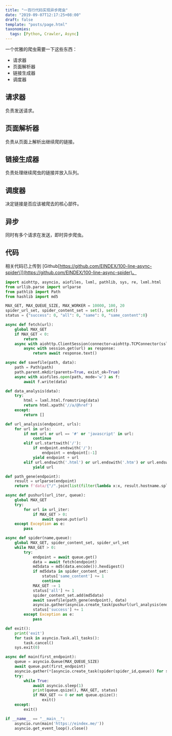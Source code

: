 ```yaml
---
title: "一百行代码实现异步爬虫"
date: "2019-09-07T12:17:25+08:00"
draft: false
template: "posts/page.html"
taxonomies:
  tags: [Python, Crawler, Async]
---
```


一个优雅的爬虫需要一下这些东西：

- 请求器
- 页面解析器
- 链接生成器
- 调度器

<more />

## 请求器

负责发送请求。

## 页面解析器

负责从页面上解析出继续爬的链接。

## 链接生成器

负责处理继续爬虫的链接并放入队列。

## 调度器

决定链接是否应该被爬去的核心部件。

## 异步

同时有多个请求在发送，即时异步爬虫。

## 代码

相关代码已上传到 [Github\[https://github.com/EINDEX/100-line-async-spider\]](https://github.com/EINDEX/100-line-async-spider)。

```python
import aiohttp, asyncio, aiofiles, lxml, pathlib, sys, re, lxml.html
from urllib.parse import urlparse
from pathlib import Path
from hashlib import md5

MAX_GET, MAX_QUEUE_SIZE, MAX_WORKER = 10000, 100, 20
spider_url_set, spider_content_set = set(), set()
status = {"success": 0, "all": 0, "same": 0, "same_content":0}

async def fetch(url):
    global MAX_GET
    if MAX_GET < 0:
        return
    async with aiohttp.ClientSession(connector=aiohttp.TCPConnector(ssl=False), timeout=aiohttp.ClientTimeout(total=1)) as session:
        async with session.get(url) as response:
            return await response.text()

async def savefile(path, data):
    path = Path(path)
    path.parent.mkdir(parents=True, exist_ok=True)
    async with aiofiles.open(path, mode='w') as f:
        await f.write(data)

def data_analysis(data):
    try:
        html = lxml.html.fromstring(data)
        return html.xpath('//a/@href')
    except:
        return []

def url_analysis(endpoint, urls):
    for url in urls:
        if not url or url == '#' or 'javascript' in url:
            continue
        elif url.startswith('/'):
            if endpoint.endswith('/'):
                endpoint = endpoint[:-1]
            yield endpoint + url
        elif url.endswith('.html') or url.endswith('.htm') or url.endswith('.shtml') or url.endswith('/') or '?' in url:
            yield url

def path_gene(endpoint):
    result = urlparse(endpoint)
    return f'data/{"/".join(list(filter(lambda x:x, result.hostname.split(".")))[::-1])}{result.path+"/index.html" if result.path!="/" else "/index.html"}{result.query.replace("/","")}'

async def pushurl(url_iter, queue):
    global MAX_GET
    try:
        for url in url_iter:
            if MAX_GET > 0:
                await queue.put(url)
    except Exception as e:
        pass

async def spider(name,queue):
    global MAX_GET, spider_content_set, spider_url_set
    while MAX_GET > 0:
        try:
            endpoint = await queue.get()
            data = await fetch(endpoint)
            md5data = md5(data.encode()).hexdigest()
            if md5data in spider_content_set:
                status['same_content'] += 1
                continue
            MAX_GET -= 1
            status['all'] += 1
            spider_content_set.add(md5data)
            await savefile(path_gene(endpoint), data)
            asyncio.gather(asyncio.create_task(pushurl(url_analysis(endpoint, data_analysis(data)), queue)), return_exceptions=False)
            status['success'] += 1
        except Exception as e:
            pass

def exit():
    print('exit')
    for task in asyncio.Task.all_tasks():
        task.cancel()
    sys.exit(0)

async def main(first_endpoint):
    queue = asyncio.Queue(MAX_QUEUE_SIZE)
    await queue.put(first_endpoint)
    asyncio.gather(*[asyncio.create_task(spider(spider_id,queue)) for spider_id in range(MAX_WORKER)], return_exceptions=False)
    try:
        while True:
            await asyncio.sleep(1)
            print(queue.qsize(), MAX_GET, status)
            if MAX_GET <= 0 or not queue.qsize():
                exit()
    except:
        exit()

if __name__ == "__main__":
    asyncio.run(main('https://eindex.me/'))
    asyncio.get_event_loop().close()
```
